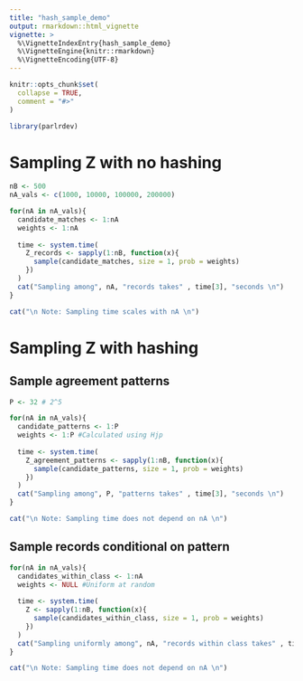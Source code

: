 ```yaml
---
title: "hash_sample_demo"
output: rmarkdown::html_vignette
vignette: >
  %\VignetteIndexEntry{hash_sample_demo}
  %\VignetteEngine{knitr::rmarkdown}
  %\VignetteEncoding{UTF-8}
---
```


```r
knitr::opts_chunk$set(
  collapse = TRUE,
  comment = "#>"
)
```

```r
library(parlrdev)
```

# Sampling Z with no hashing

```r
nB <- 500
nA_vals <- c(1000, 10000, 100000, 200000)

for(nA in nA_vals){
  candidate_matches <- 1:nA
  weights <- 1:nA 
  
  time <- system.time(
    Z_records <- sapply(1:nB, function(x){
      sample(candidate_matches, size = 1, prob = weights)
    })
  )
  cat("Sampling among", nA, "records takes" , time[3], "seconds \n")
}

cat("\n Note: Sampling time scales with nA \n")
```

# Sampling Z with hashing

## Sample agreement patterns

```r
P <- 32 # 2^5

for(nA in nA_vals){
  candidate_patterns <- 1:P
  weights <- 1:P #Calculated using Hjp
  
  time <- system.time(
    Z_agreement_patterns <- sapply(1:nB, function(x){
      sample(candidate_patterns, size = 1, prob = weights)
    })
  )
  cat("Sampling among", P, "patterns takes" , time[3], "seconds \n")
}

cat("\n Note: Sampling time does not depend on nA \n")
```

## Sample records conditional on pattern

```r
for(nA in nA_vals){
  candidates_within_class <- 1:nA
  weights <- NULL #Uniform at random
  
  time <- system.time(
    Z <- sapply(1:nB, function(x){
      sample(candidates_within_class, size = 1, prob = weights)
    })
  )
  cat("Sampling uniformly among", nA, "records within class takes" , time[3], "seconds \n")
}

cat("\n Note: Sampling time does not depend on nA \n")
```

